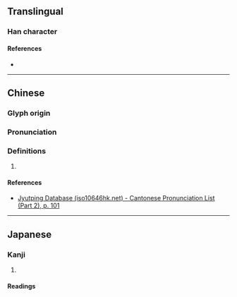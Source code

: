 {{character info}}
==Translingual==

===Han character===
{{Han char|rn=46|rad=山|as=15|sn=18|four=22253|canj=UFGI|ids=⿱山⿰雀戈}}

====References====
* {{Han ref|kx=0322.061|dkj=08581|hdz=10804.120|uh=5DC0|ud=24000|bh=EFC4|bd=61380}}

----

==Chinese==
{{zh-forms|alt=嶻-ancient}}

===Glyph origin===
{{Han etym}}

===Pronunciation===
{{zh-pron
|m=jié
|c=zit3
|mc=y
|oc=y
|cat=
}}

===Definitions===
{{zh-hanzi}}

# {{rfdef|zh}}

====References====
* [http://www.iso10646hk.net/jp/document/download.jsp Jyutping Database (iso10646hk.net) - Cantonese Pronunciation List (Part 2), p. 101]

----

==Japanese==

===Kanji===
{{ja-kanji|grade=|rs=山15}}

# {{rfdef|ja|sort=山15}}

====Readings====
{{ja-readings|on=さつ,ざち,せつ,ぜち|kun=}}